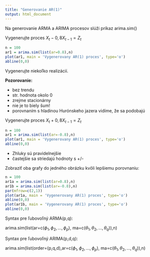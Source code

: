 ```yaml
---
title: "Generovanie AR(1)"
output: html_document
---
```


Na generovanie ARMA a ARIMA procesov slúži príkaz arima.sim()

Vygenerujte proces $X_t-0,8X_{t-1}=Z_t$

```r
n = 100
ar1 = arima.sim(list(ar=0.8),n)
plot(ar1, main = 'Vygenerovany AR(1) proces', type='o')
abline(0,0)
```



Vygenerujte niekoľko realizácií. 

**Pozorovanie: **

- bez trendu
- str. hodnota okolo 0
- zrejme stacionárny
- nie je to biely šum!
- porovnaním s hladinou Hurónskeho jazera vidíme, že sa podobajú


Vygenerujte proces $X_t+0,8X_{t-1}=Z_t$


```r
n = 100
ar1 = arima.sim(list(ar=-0.8),n)
plot(ar1, main = 'Vygenerovany AR(1) proces', type='o')
abline(0,0)
```

- Zhluky sú pravidelnejšie
- častejšie sa striedajú hodnoty s +/-

Zobraziť oba grafy do jedného obrázku kvôli lepšiemu porovnaniu:

```r
n = 100
ar1a = arima.sim(list(ar=0.8),n)
ar1b = arima.sim(list(ar=-0.8),n)
par(mfrow=c(2,1))
plot(ar1a, main = 'Vygenerovany AR(1) proces', type='o')
abline(0,0)
plot(ar1b, main = 'Vygenerovany AR(1) proces', type='o')
abline(0,0)
```



Syntax pre ľubovoľný ARMA(p,q):

arima.sim(list(ar=c($\phi_1, \phi_2, \dots,\phi_p$), ma=c($\theta_1, \theta_2, \dots, \theta_q$)),n)

Syntax pre ľubovoľný ARIMA(p,d,q):

arima.sim(list(order=(p,q,d),ar=c($\phi_1, \phi_2, \dots,\phi_p$), ma=c($\theta_1, \theta_2, \dots, \theta_q$)),n)
